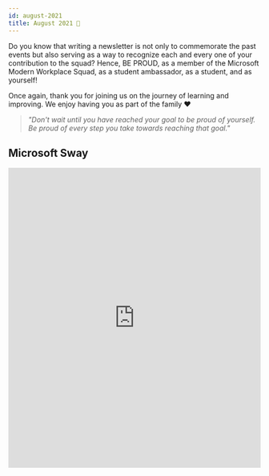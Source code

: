 ```yaml
---
id: august-2021
title: August 2021 🎉
---
```



<AuthorCard name="Jenn Fu" image="/img/squad-profile-images/jenn-fu.png" role="Microsoft MWS Ambassador" linkedinUrl="https://www.linkedin.com/in/jenn-fu-75674719b/" />

Do you know that writing a newsletter is not only to commemorate the past events but also serving as a way to recognize each and every one of your contribution to the squad? Hence, BE PROUD, as a member of the Microsoft Modern Workplace Squad, as a student ambassador, as a student, and as yourself!

Once again, thank you for joining us on the journey of learning and improving. We enjoy having you as part of the family ❤️

> _"Don't wait until you have reached your goal to be proud of yourself. Be proud of every step you take towards reaching that goal."_

## Microsoft Sway

<p>
	<iframe width="100%" height="600px" src="https://sway.office.com/s/aNdxvNsbBTkaxLzb/embed" frameborder="0" marginheight="0" marginwidth="0" max-width="100%" sandbox="allow-forms allow-modals allow-orientation-lock allow-popups allow-same-origin allow-scripts" scrolling="yes" allowfullscreen mozallowfullscreen msallowfullscreen webkitallowfullscreen loading="lazy"></iframe>
</p>
